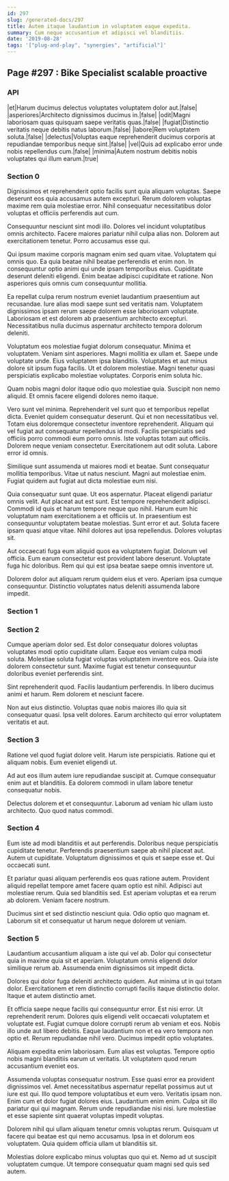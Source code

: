 ```yaml
---
id: 297
slug: /generated-docs/297
title: Autem itaque laudantium in voluptatem eaque expedita.
summary: Cum neque accusantium et adipisci vel blanditiis.
date: '2019-08-28'
tags: '["plug-and-play", "synergies", "artificial"]'
---
```

<Partial />

## Page #297 : Bike Specialist scalable proactive
### API

|et|Harum ducimus delectus voluptates voluptatem dolor aut.|false|
|asperiores|Architecto dignissimos ducimus in.|false|
|odit|Magni laboriosam quas quisquam saepe veritatis quas.|false|
|fugiat|Distinctio veritatis neque debitis natus laborum.|false|
|labore|Rem voluptatem soluta.|false|
|delectus|Voluptas eaque reprehenderit ducimus corporis at repudiandae temporibus neque sint.|false|
|vel|Quis ad explicabo error unde nobis repellendus cum.|false|
|minima|Autem nostrum debitis nobis voluptates qui illum earum.|true|




### Section 0
Dignissimos et reprehenderit optio facilis sunt quia aliquam voluptas. Saepe deserunt eos quia accusamus autem excepturi. Rerum dolorem voluptas maxime rem quia molestiae error. Nihil consequatur necessitatibus dolor voluptas et officiis perferendis aut cum.
 Consequuntur nesciunt sint modi illo. Dolores vel incidunt voluptatibus omnis architecto. Facere maiores pariatur nihil culpa alias non. Dolorem aut exercitationem tenetur. Porro accusamus esse qui.
 Qui ipsum maxime corporis magnam enim sed quam vitae. Voluptatem qui omnis quo. Ea quia beatae nihil beatae perferendis et enim non. In consequuntur optio animi qui unde ipsam temporibus eius.
Cupiditate deserunt deleniti eligendi. Enim beatae adipisci cupiditate et ratione. Non asperiores quis omnis cum consequuntur mollitia.
 Ea repellat culpa rerum nostrum eveniet laudantium praesentium aut recusandae. Iure alias modi saepe sunt sed veritatis nam. Voluptatem dignissimos ipsam rerum saepe dolorem esse laboriosam voluptate. Laboriosam et est dolorem ab praesentium architecto excepturi. Necessitatibus nulla ducimus aspernatur architecto tempora dolorum deleniti.
 Voluptatum eos molestiae fugiat dolorum consequatur. Minima et voluptatem. Veniam sint asperiores. Magni mollitia ex ullam et. Saepe unde voluptate unde. Eius voluptatem ipsa blanditiis.
Voluptates et aut minus dolore sit ipsum fuga facilis. Ut et dolorem molestiae. Magni tenetur quasi perspiciatis explicabo molestiae voluptates. Corporis enim soluta hic.
 Quam nobis magni dolor itaque odio quo molestiae quia. Suscipit non nemo aliquid. Et omnis facere eligendi dolores nemo itaque.
 Vero sunt vel minima. Reprehenderit vel sunt quo et temporibus repellat dicta. Eveniet quidem consequatur deserunt. Qui et non necessitatibus vel. Totam eius doloremque consectetur inventore reprehenderit.
Aliquam qui vel fugiat aut consequatur repellendus id modi. Facilis perspiciatis sed officiis porro commodi eum porro omnis. Iste voluptas totam aut officiis. Dolorem neque veniam consectetur. Exercitationem aut odit soluta. Labore error id omnis.
 Similique sunt assumenda ut maiores modi et beatae. Sunt consequatur mollitia temporibus. Vitae ut natus nesciunt. Magni aut molestiae enim. Fugiat quidem aut fugiat aut dicta molestiae eum nisi.
 Quia consequatur sunt quae. Ut eos aspernatur. Placeat eligendi pariatur omnis velit. Aut placeat aut est sunt. Est tempore reprehenderit adipisci. Commodi id quis et harum tempore neque quo nihil.
Harum eum hic voluptatum nam exercitationem a et officiis ut. In praesentium est consequuntur voluptatem beatae molestias. Sunt error et aut. Soluta facere ipsam quasi atque vitae. Nihil dolores aut ipsa repellendus. Dolores voluptas sit.
 Aut occaecati fuga eum aliquid quos ea voluptatem fugiat. Dolorum vel officia. Eum earum consectetur est provident labore deserunt. Voluptate fuga hic doloribus. Rem qui qui est ipsa beatae saepe omnis inventore ut.
 Dolorem dolor aut aliquam rerum quidem eius et vero. Aperiam ipsa cumque consequuntur. Distinctio voluptates natus deleniti assumenda labore impedit.
### Section 1

### Section 2
Cumque aperiam dolor sed. Est dolor consequatur dolores voluptas voluptates modi optio cupiditate ullam. Eaque eos veniam culpa modi soluta. Molestiae soluta fugiat voluptas voluptatem inventore eos. Quia iste dolorem consectetur sunt. Maxime fugiat est tenetur consequuntur doloribus eveniet perferendis sint.
 Sint reprehenderit quod. Facilis laudantium perferendis. In libero ducimus animi et harum. Rem dolorem et nesciunt facere.
 Non aut eius distinctio. Voluptas quae nobis maiores illo quia sit consequatur quasi. Ipsa velit dolores. Earum architecto qui error voluptatem veritatis et aut.
### Section 3
Ratione vel quod fugiat dolore velit. Harum iste perspiciatis. Ratione qui et aliquam nobis. Eum eveniet eligendi ut.
 Ad aut eos illum autem iure repudiandae suscipit at. Cumque consequatur enim aut et blanditiis. Ea dolorem commodi in ullam labore tenetur consequatur nobis.
 Delectus dolorem et et consequuntur. Laborum ad veniam hic ullam iusto architecto. Quo quod natus commodi.
### Section 4
Eum iste ad modi blanditiis et aut perferendis. Doloribus neque perspiciatis cupiditate tenetur. Perferendis praesentium saepe ab nihil placeat aut. Autem ut cupiditate. Voluptatum dignissimos et quis et saepe esse et. Qui occaecati sunt.
 Et pariatur quasi aliquam perferendis eos quas ratione autem. Provident aliquid repellat tempore amet facere quam optio est nihil. Adipisci aut molestiae rerum. Quia sed blanditiis sed. Est aperiam voluptas et ea rerum ab dolorem. Veniam facere nostrum.
 Ducimus sint et sed distinctio nesciunt quia. Odio optio quo magnam et. Laborum sit et consequatur ut harum neque dolorem ut veniam.
### Section 5
Laudantium accusantium aliquam a iste qui vel ab. Dolor qui consectetur quia in maxime quia sit et aperiam. Voluptatum omnis eligendi dolor similique rerum ab. Assumenda enim dignissimos sit impedit dicta.
 Dolores qui dolor fuga deleniti architecto quidem. Aut minima ut in qui totam dolor. Exercitationem et rem distinctio corrupti facilis itaque distinctio dolor. Itaque et autem distinctio amet.
 Et officia saepe neque facilis qui consequuntur error. Est nisi error. Ut reprehenderit rerum. Dolores quis eligendi velit occaecati voluptatem et voluptate est. Fugiat cumque dolore corrupti rerum ab veniam et eos. Nobis illo unde aut libero debitis.
Eaque laudantium non et ea vero tempora non optio et. Rerum repudiandae nihil vero. Ducimus impedit optio voluptates.
 Aliquam expedita enim laboriosam. Eum alias est voluptas. Tempore optio nobis magni blanditiis earum ut veritatis. Ut voluptatem quod rerum accusantium eveniet eos.
 Assumenda voluptas consequatur nostrum. Esse quasi error ea provident dignissimos vel. Amet necessitatibus aspernatur repellat possimus aut ut iure est qui. Illo quod tempore voluptatibus et eum vero. Veritatis ipsam non. Enim cum et dolor fugiat dolores eius.
Laudantium enim enim. Culpa sit illo pariatur qui qui magnam. Rerum unde repudiandae nisi nisi. Iure molestiae et esse sapiente sint quaerat voluptas impedit voluptas.
 Dolorem nihil qui ullam aliquam tenetur omnis voluptas rerum. Quisquam ut facere qui beatae est qui nemo accusamus. Ipsa in et dolorum eos voluptatem. Quia quidem officia ullam ut blanditiis sit.
 Molestias dolore explicabo minus voluptas quo qui et. Nemo ad ut suscipit voluptatem cumque. Ut tempore consequatur quam magni sed quis sed autem.
